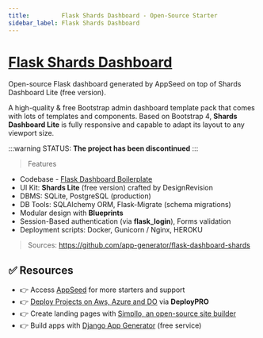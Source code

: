 ```yaml
---
title:         Flask Shards Dashboard - Open-Source Starter
sidebar_label: Flask Shards Dashboard
---
```


# [Flask Shards Dashboard](https://appseed.us/product/shards/flask/)

<SubHeading> Open-source Flask dashboard generated by AppSeed on top of Shards Dashboard Lite (free version).</SubHeading>

A high-quality & free Bootstrap admin dashboard template pack that comes with lots of templates and components. Based on Bootstrap 4, **Shards Dashboard Lite** 
is fully responsive and capable to adapt its layout to any viewport size.

:::warning STATUS: **The project has been discontinued**
:::

> Features

- Codebase - [Flask Dashboard Boilerplate](../../boilerplate-code/starters/flask-dashboard.mdx)
- UI Kit: **Shards Lite** (free version) crafted by DesignRevision
- DBMS: SQLite, PostgreSQL (production)
- DB Tools: SQLAlchemy ORM, Flask-Migrate (schema migrations)
- Modular design with **Blueprints**
- Session-Based authentication (via **flask_login**), Forms validation
- Deployment scripts: Docker, Gunicorn / Nginx, HEROKU

> Sources: https://github.com/app-generator/flask-dashboard-shards

## ✅ Resources

- 👉 Access [AppSeed](https://appseed.us/) for more starters and support 
- 👉 [Deploy Projects on Aws, Azure and DO](https://www.docs.deploypro.dev/) via **DeployPRO**
- 👉 Create landing pages with [Simpllo, an open-source site builder](https://www.simpllo.com/)
- 👉 Build apps with [Django App Generator](https://app-generator.dev/django/) (free service)
